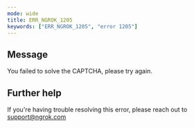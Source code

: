 ```yaml
---
mode: wide
title: ERR_NGROK_1205
keywords: ["ERR_NGROK_1205", "error 1205"]
---
```


## Message

You failed to solve the CAPTCHA, please try again.

## Further help

If you're having trouble resolving this error, please reach out to [support@ngrok.com](mailto:support@ngrok.com?subject=Help%20with%20ERR_NGROK_1205)
